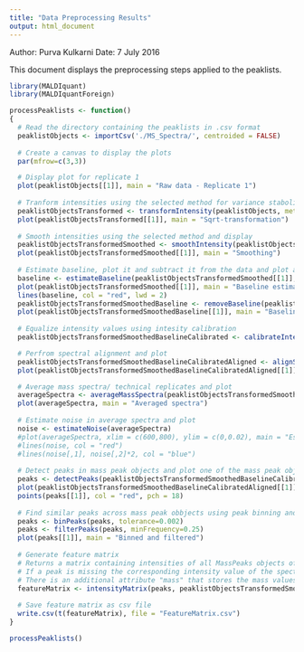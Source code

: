 ```yaml
---
title: "Data Preprocessing Results"
output: html_document
---
```

Author: Purva Kulkarni
Date: 7 July 2016

This document displays the preprocessing steps applied to the peaklists.

```r
library(MALDIquant)
library(MALDIquantForeign)

processPeaklists <- function()
{
  # Read the directory containing the peaklists in .csv format
  peaklistObjects <- importCsv('./MS_Spectra/', centroided = FALSE)
  
  # Create a canvas to display the plots 
  par(mfrow=c(3,3))

  # Display plot for replicate 1
  plot(peaklistObjects[[1]], main = "Raw data - Replicate 1")
  
  # Tranform intensities using the selected method for variance stabolization and display
  peaklistObjectsTransformed <- transformIntensity(peaklistObjects, method = "sqrt")
  plot(peaklistObjectsTransformed[[1]], main = "Sqrt-transformation")
  
  # Smooth intensities using the selected method and display
  peaklistObjectsTransformedSmoothed <- smoothIntensity(peaklistObjectsTransformed, method = "SavitzkyGolay", halfWindowSize=10)
  plot(peaklistObjectsTransformedSmoothed[[1]], main = "Smoothing")
  
  # Estimate baseline, plot it and subtract it from the data and plot again
  baseline <- estimateBaseline(peaklistObjectsTransformedSmoothed[[1]], method = "TopHat", halfWindowSize=75)
  plot(peaklistObjectsTransformedSmoothed[[1]], main = "Baseline estimation")
  lines(baseline, col = "red", lwd = 2)
  peaklistObjectsTransformedSmoothedBaseline <- removeBaseline(peaklistObjectsTransformedSmoothed, method = "TopHat", halfWindowSize=75)
  plot(peaklistObjectsTransformedSmoothedBaseline[[1]], main = "Baseline correction")
  
  # Equalize intensity values using intesity calibration
  peaklistObjectsTransformedSmoothedBaselineCalibrated <- calibrateIntensity(peaklistObjectsTransformedSmoothedBaseline, method = "TIC")

  # Perfrom spectral alignment and plot
  peaklistObjectsTransformedSmoothedBaselineCalibratedAligned <- alignSpectra(peaklistObjectsTransformedSmoothedBaselineCalibrated, halfWindowSize = 20, SNR = 2, tolerance = 0.02, warpingMethod = "lowess")
  plot(peaklistObjectsTransformedSmoothedBaselineCalibratedAligned[[1]], main = "Calibration and alignment")

  # Average mass spectra/ technical replicates and plot
  averageSpectra <- averageMassSpectra(peaklistObjectsTransformedSmoothedBaselineCalibratedAligned, method = "mean")
  plot(averageSpectra, main = "Averaged spectra")
  
  # Estimate noise in average spectra and plot 
  noise <- estimateNoise(averageSpectra)
  #plot(averageSpectra, xlim = c(600,800), ylim = c(0,0.02), main = "Estimated noise")
  #lines(noise, col = "red")
  #lines(noise[,1], noise[,2]*2, col = "blue")
  
  # Detect peaks in mass peak objects and plot one of the mass peak objects
  peaks <- detectPeaks(peaklistObjectsTransformedSmoothedBaselineCalibratedAligned, method = "MAD", halfWindowSize = 20, SNR = 2)
  plot(peaklistObjectsTransformedSmoothedBaselineCalibratedAligned[[1]], xlim = c(600,800), ylim = c(0,0.02), main = "Detected peaks")
  points(peaks[[1]], col = "red", pch = 18)
  
  # Find similar peaks across mass peak obbjects using peak binning and filter them by removing infrequently occuring peaks
  peaks <- binPeaks(peaks, tolerance=0.002)
  peaks <- filterPeaks(peaks, minFrequency=0.25)
  plot(peaks[[1]], main = "Binned and filtered")
  
  # Generate feature matrix
  # Returns a matrix containing intensities of all MassPeaks objects of peaks
  # If a peak is missing the corresponding intensity value of the spectrum is used. If spectra is missing NA is used instead
  # There is an additional attribute "mass" that stores the mass values.
  featureMatrix <- intensityMatrix(peaks, peaklistObjectsTransformedSmoothedBaselineCalibratedAligned)
  
  # Save feature matrix as csv file
  write.csv(t(featureMatrix), file = "FeatureMatrix.csv")
}

processPeaklists()
```

